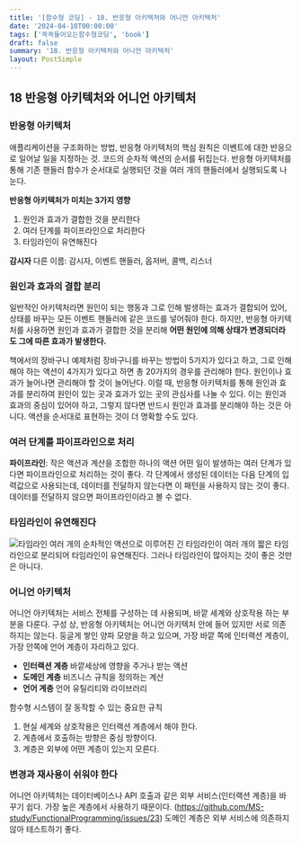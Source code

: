```yaml
---
title: '[함수형 코딩] - 18. 반응형 아키텍처와 어니언 아키텍처'
date: '2024-04-10T00:00:00'
tags: ['쏙쏙들어오는함수형코딩', 'book']
draft: false
summary: '18. 반응형 아키텍처와 어니언 아키텍처'
layout: PostSimple
---
```


## 18 반응형 아키텍처와 어니언 아키텍처

### 반응형 아키텍처

애플리케이션을 구조화하는 방법, 반응형 아키텍처의 핵심 원칙은 이벤트에 대한 반응으로 일어날 일을 지정하는 것.
코드의 순차적 액션의 순서를 뒤집는다. 반응형 아키텍처를 통해 기존 핸들러 함수가 순서대로 실행되던 것을 여러 개의 핸들러에서 실행되도록 나눈다.

**반응형 아키텍처가 미치는 3가지 영향**

1. 원인과 효과가 결합한 것을 분리한다
2. 여러 단계를 파이프라인으로 처리한다
3. 타임라인이 유연해진다

**감시자**
다른 이름: 감시자, 이벤트 핸들러, 옵저버, 콜백, 리스너

### 원인과 효과의 결합 분리

일반적인 아키텍처라면 원인이 되는 행동과 그로 인해 발생하는 효과가 결합되어 있어, 상태를 바꾸는 모든 이벤트 핸들러에 같은 코드를 넣어줘야 한다.
하지만, 반응형 아키텍처를 사용하면 원인과 효과가 결합한 것을 분리해 **어떤 원인에 의해 상태가 변경되더라도 그에 따른 효과가 발생한다.**

책에서의 장바구니 예제처럼 장바구니를 바꾸는 방법이 5가지가 있다고 하고, 그로 인해 해야 하는 액션이 4가지가 있다고 하면 총 20가지의 경우를 관리해야 한다. 원인이나 효과가 늘어나면 관리해야 할 것이 늘어난다. 이럴 때, 반응형 아키텍처를 통해 원인과 효과를 분리하여 원인이 있는 곳과 효과가 있는 곳의 관심사를 나눌 수 있다. 이는 원인과 효과의 중심이 있어야 하고, 그렇지 않다면 반드시 원인과 효과를 분리해야 하는 것은 아니다. 액션을 순서대로 표현하는 것이 더 명확할 수도 있다.

### 여러 단계를 파이프라인으로 처리

**파이프라인**: 작은 액션과 계산을 조합한 하나의 액션
어떤 일이 발생하는 여러 단계가 있다면 파이프라인으로 처리하는 것이 좋다. 각 단계에서 생성된 데이터는 다음 단계의 입력값으로 사용되는데, 데이터를 전달하지 않는다면 이 패턴을 사용하지 않는 것이 좋다. 데이터를 전달하지 않으면 파이프라인이라고 볼 수 없다.

### 타임라인이 유연해진다

![타임라인](https://github.com/user-attachments/assets/2c1b4964-c4f5-4a27-a913-a33baff0ba56)
여러 개의 순차적인 액션으로 이루어진 긴 타임라인이 여러 개의 짧은 타임라인으로 분리되어 타임라인이 유연해진다. 그러나 타임라인이 많아지는 것이 좋은 것만은 아니다.

### 어니언 아키텍처

어니언 아키텍처는 서비스 전체를 구성하는 데 사용되며, 바깥 세계와 상호작용 하는 부분을 다룬다. 구성 상, 반응형 아키텍처는 어니언 아키텍처 안에 들어 있지만 서로 의존하지는 않는다.
둥글게 쌓인 양파 모양을 하고 있으며, 가장 바깥 쪽에 인터랙션 계층이, 가장 안쪽에 언어 계층이 자리하고 있다.

- **인터랙션 계층**
  바깥세상에 영향을 주거나 받는 액션
- **도메인 계층**
  비즈니스 규칙을 정의하는 계산
- **언어 계층**
  언어 유틸리티와 라이브러리

함수형 시스템이 잘 동작할 수 있는 중요한 규칙

1. 현실 세계와 상호작용은 인터랙션 계층에서 해야 한다.
2. 계층에서 호출하는 방향은 중심 방향이다.
3. 계층은 외부에 어떤 계층이 있는지 모른다.

### 변경과 재사용이 쉬워야 한다

어니언 아키텍처는 데이터베이스나 API 호출과 같은 외부 서비스(인터랙션 계층)을 바꾸기 쉽다. 가장 높은 계층에서 사용하기 때문이다. (https://github.com/MS-study/FunctionalProgramming/issues/23) 도메인 계층은 외부 서비스에 의존하지 않아 테스트하기 좋다.
